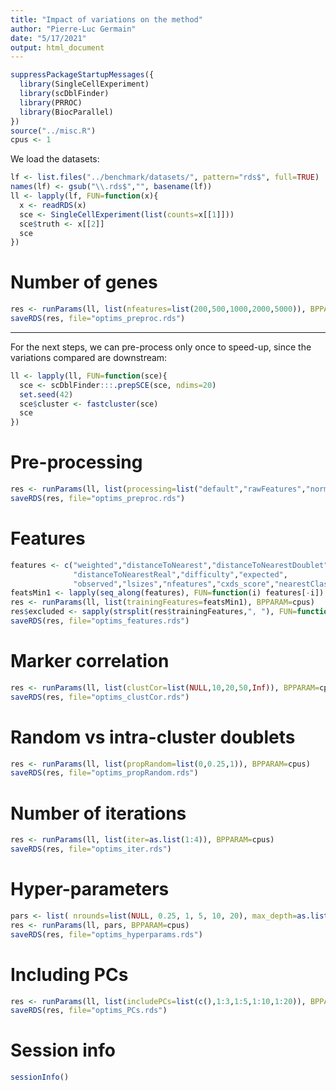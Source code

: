 ```yaml
---
title: "Impact of variations on the method"
author: "Pierre-Luc Germain"
date: "5/17/2021"
output: html_document
---
```


```r
suppressPackageStartupMessages({
  library(SingleCellExperiment)
  library(scDblFinder)
  library(PRROC)
  library(BiocParallel)
})
source("../misc.R")
cpus <- 1
```

We load the datasets:

```r
lf <- list.files("../benchmark/datasets/", pattern="rds$", full=TRUE)
names(lf) <- gsub("\\.rds$","", basename(lf))
ll <- lapply(lf, FUN=function(x){
  x <- readRDS(x)
  sce <- SingleCellExperiment(list(counts=x[[1]]))
  sce$truth <- x[[2]]
  sce
})
```

# Number of genes

```r
res <- runParams(ll, list(nfeatures=list(200,500,1000,2000,5000)), BPPARAM=cpus)
saveRDS(res, file="optims_preproc.rds")
```


***

For the next steps, we can pre-process only once to speed-up,
since the variations compared are downstream:

```r
ll <- lapply(ll, FUN=function(sce){
  sce <- scDblFinder:::.prepSCE(sce, ndims=20)
  set.seed(42)
  sce$cluster <- fastcluster(sce)
  sce
})
```

# Pre-processing

```r
res <- runParams(ll, list(processing=list("default","rawFeatures","normFeatures","rawPCA")), BPPARAM=cpus)
saveRDS(res, file="optims_preproc.rds")
```

# Features

```r
features <- c("weighted","distanceToNearest","distanceToNearestDoublet",
              "distanceToNearestReal","difficulty","expected",
              "observed","lsizes","nfeatures","cxds_score","nearestClass")
featsMin1 <- lapply(seq_along(features), FUN=function(i) features[-i])
res <- runParams(ll, list(trainingFeatures=featsMin1), BPPARAM=cpus)
res$excluded <- sapply(strsplit(res$trainingFeatures,", "), FUN=function(x) setdiff(features,x))
saveRDS(res, file="optims_features.rds")
```

# Marker correlation

```r
res <- runParams(ll, list(clustCor=list(NULL,10,20,50,Inf)), BPPARAM=cpus)
saveRDS(res, file="optims_clustCor.rds")
```


# Random vs intra-cluster doublets

```r
res <- runParams(ll, list(propRandom=list(0,0.25,1)), BPPARAM=cpus)
saveRDS(res, file="optims_propRandom.rds")
```

# Number of iterations

```r
res <- runParams(ll, list(iter=as.list(1:4)), BPPARAM=cpus)
saveRDS(res, file="optims_iter.rds")
```

# Hyper-parameters

```r
pars <- list( nrounds=list(NULL, 0.25, 1, 5, 10, 20), max_depth=as.list(4:7), BPPARAM=cpus)
res <- runParams(ll, pars, BPPARAM=cpus)
saveRDS(res, file="optims_hyperparams.rds")
```

# Including PCs

```r
res <- runParams(ll, list(includePCs=list(c(),1:3,1:5,1:10,1:20)), BPPARAM=cpus)
saveRDS(res, file="optims_PCs.rds")
```


# Session info

```r
sessionInfo()
```

